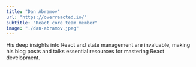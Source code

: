 ```yaml
---
title: "Dan Abramov"
url: "https://overreacted.io/"
subtitle: "React core team member"
image: "./dan-abramov.jpeg"
---
```


His deep insights into React and state management are invaluable, making his blog posts and talks essential resources for mastering React development.
